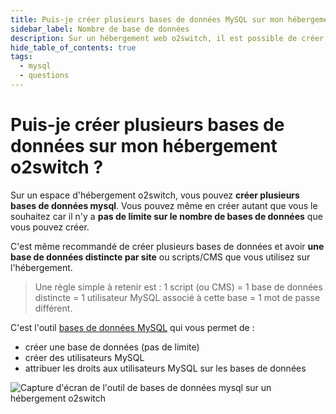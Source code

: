 ```yaml
---
title: Puis-je créer plusieurs bases de données MySQL sur mon hébergement o2switch ?
sidebar_label: Nombre de base de données
description: Sur un hébergement web o2switch, il est possible de créer plusieurs bases de données. Il n'y a pas de limite.
hide_table_of_contents: true
tags:
  - mysql
  - questions
---
```

# Puis-je créer plusieurs bases de données sur mon hébergement o2switch ?

Sur un espace d'hébergement o2switch, vous pouvez **créer plusieurs bases de données mysql**. Vous pouvez même en créer
autant que vous le souhaitez car il n'y a **pas de limite sur le nombre de bases de données** que vous pouvez créer. 

C'est même recommandé de créer plusieurs bases de données et avoir **une base de données distincte par site** ou
scripts/CMS que vous utilisez sur l'hébergement.

> Une règle simple à retenir est : 1 script (ou CMS) = 1 base de données distincte = 1 utilisateur MySQL associé à cette
> base = 1 mot de passe différent. 

C'est l'outil [bases de données MySQL](/cpanel/bases-de-donnees/mysql) qui vous permet de : 
  * créer une base de données (pas de limite)
  * créer des utilisateurs MySQL
  * attribuer les droits aux utilisateurs MySQL sur les bases de données

<Image
    src="/img/docs/questions/creation-base-utilisateur-mysql.png"
    title="Comment créer une base de données, un utilisateur et gérer les droits sur un hébergement o2switch"
    caption="Comment créer une base de données, un utilisateur et gérer les droits sur un hébergement o2switch"
    alt="Capture d'écran de l'outil de bases de données mysql sur un hébergement o2switch"
/>

